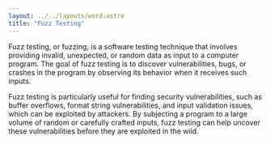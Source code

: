 ```yaml
---
layout: ../../layouts/word.astro
title: "Fuzz Testing"
---
```

Fuzz testing, or fuzzing, is a software testing technique that involves providing invalid, unexpected, or random data as input to a computer program. The goal of fuzz testing is to discover vulnerabilities, bugs, or crashes in the program by observing its behavior when it receives such inputs.

Fuzz testing is particularly useful for finding security vulnerabilities, such as buffer overflows, format string vulnerabilities, and input validation issues, which can be exploited by attackers. By subjecting a program to a large volume of random or carefully crafted inputs, fuzz testing can help uncover these vulnerabilities before they are exploited in the wild.